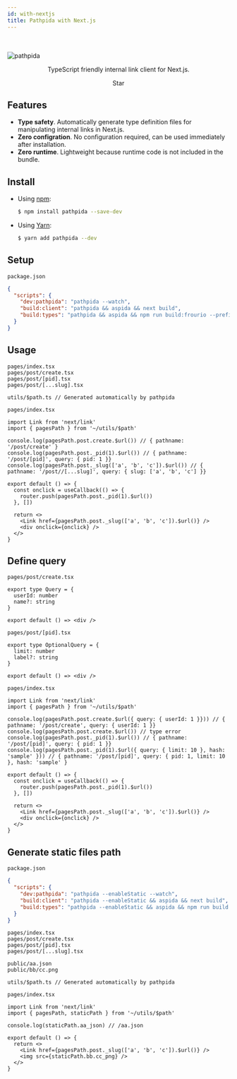```yaml
---
id: with-nextjs
title: Pathpida with Next.js
---
```


<br />
<br />
<img src="https://aspida.github.io/pathpida/logos/png/logo.png" alt="pathpida" title="pathpida" />
<p align="center">TypeScript friendly internal link client for Next.js.</p>


<div align="center">
  <GitHubButton href="https://github.com/aspida/pathpida" data-icon="octicon-star" data-size="large" data-show-count={true} aria-label="Star aspida/pathpida on GitHub">Star</GitHubButton>
</div>

## Features

- **Type safety**. Automatically generate type definition files for manipulating internal links in Next.js.
- **Zero configration**. No configuration required, can be used immediately after installation.
- **Zero runtime**. Lightweight because runtime code is not included in the bundle.

## Install

- Using [npm](https://www.npmjs.com/):

  ```sh
  $ npm install pathpida --save-dev
  ```

- Using [Yarn](https://yarnpkg.com/):

  ```sh
  $ yarn add pathpida --dev
  ```

## Setup

`package.json`

```json
{
  "scripts": {
    "dev:pathpida": "pathpida --watch",
    "build:client": "pathpida && aspida && next build",
    "build:types": "pathpida && aspida && npm run build:frourio --prefix server"
  }
}
```

## Usage

```
pages/index.tsx
pages/post/create.tsx
pages/post/[pid].tsx
pages/post/[...slug].tsx

utils/$path.ts // Generated automatically by pathpida
```

`pages/index.tsx`

```tsx
import Link from 'next/link'
import { pagesPath } from '~/utils/$path'

console.log(pagesPath.post.create.$url()) // { pathname: '/post/create' }
console.log(pagesPath.post._pid(1).$url()) // { pathname: '/post/[pid]', query: { pid: 1 }}
console.log(pagesPath.post._slug(['a', 'b', 'c']).$url()) // { pathname: '/post//[...slug]', query: { slug: ['a', 'b', 'c'] }}

export default () => {
  const onclick = useCallback(() => {
    router.push(pagesPath.post._pid(1).$url())
  }, [])

  return <>
    <Link href={pagesPath.post._slug(['a', 'b', 'c']).$url()} />
    <div onclick={onclick} />
  </>
}
```

## Define query

`pages/post/create.tsx`

```tsx
export type Query = {
  userId: number
  name?: string
}

export default () => <div />
```

`pages/post/[pid].tsx`

```tsx
export type OptionalQuery = {
  limit: number
  label?: string
}

export default () => <div />
```

`pages/index.tsx`

```tsx
import Link from 'next/link'
import { pagesPath } from '~/utils/$path'

console.log(pagesPath.post.create.$url({ query: { userId: 1 }})) // { pathname: '/post/create', query: { userId: 1 }}
console.log(pagesPath.post.create.$url()) // type error
console.log(pagesPath.post._pid(1).$url()) // { pathname: '/post/[pid]', query: { pid: 1 }}
console.log(pagesPath.post._pid(1).$url({ query: { limit: 10 }, hash: 'sample' })) // { pathname: '/post/[pid]', query: { pid: 1, limit: 10 }, hash: 'sample' }

export default () => {
  const onclick = useCallback(() => {
    router.push(pagesPath.post._pid(1).$url())
  }, [])

  return <>
    <Link href={pagesPath.post._slug(['a', 'b', 'c']).$url()} />
    <div onclick={onclick} />
  </>
}
```

## Generate static files path

`package.json`

```json
{
  "scripts": {
    "dev:pathpida": "pathpida --enableStatic --watch",
    "build:client": "pathpida --enableStatic && aspida && next build",
    "build:types": "pathpida --enableStatic && aspida && npm run build:frourio --prefix server"
  }
}
```

```
pages/index.tsx
pages/post/create.tsx
pages/post/[pid].tsx
pages/post/[...slug].tsx

public/aa.json
public/bb/cc.png

utils/$path.ts // Generated automatically by pathpida
```

`pages/index.tsx`

```tsx
import Link from 'next/link'
import { pagesPath, staticPath } from '~/utils/$path'

console.log(staticPath.aa_json) // /aa.json

export default () => {
  return <>
    <Link href={pagesPath.post._slug(['a', 'b', 'c']).$url()} />
    <img src={staticPath.bb.cc_png} />
  </>
}
```

